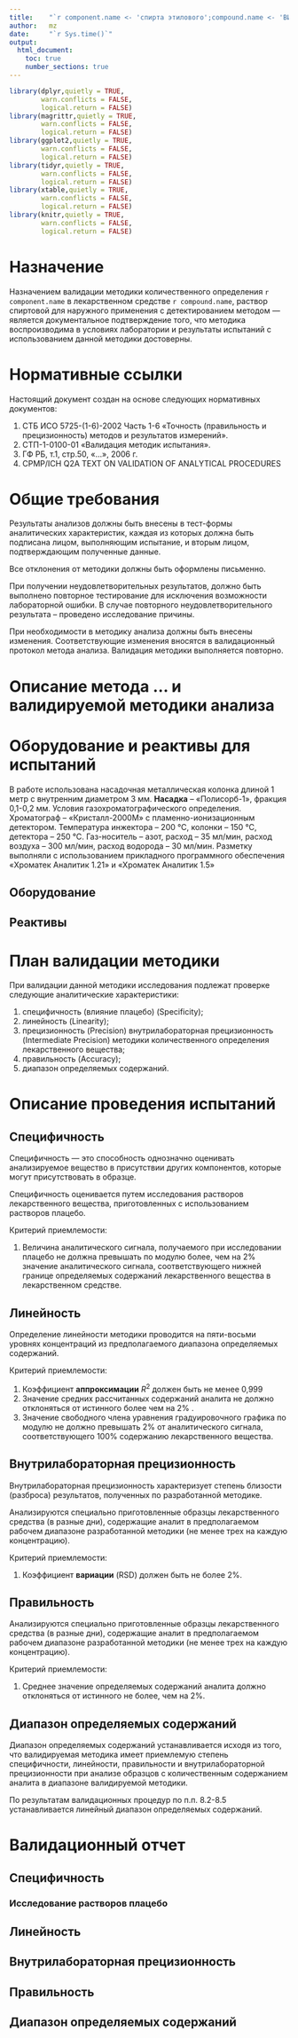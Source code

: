 ```yaml
---
title:    "`r component.name <- 'спирта этилового';compound.name <- 'ВИТАСЕПТ-СКО';title <- paste0('Валидация методики количественного определения ',component.name,' в лекарственном средстве ',compound.name,', раствор спиртовой для наружного применения');title`"
author:   mz
date:     "`r Sys.time()`"
output:
  html_document:
    toc: true
    number_sections: true
---
```


```r
library(dplyr,quietly = TRUE,
        warn.conflicts = FALSE,
        logical.return = FALSE)
library(magrittr,quietly = TRUE,
        warn.conflicts = FALSE,
        logical.return = FALSE)
library(ggplot2,quietly = TRUE,
        warn.conflicts = FALSE,
        logical.return = FALSE)
library(tidyr,quietly = TRUE,
        warn.conflicts = FALSE,
        logical.return = FALSE)
library(xtable,quietly = TRUE,
        warn.conflicts = FALSE,
        logical.return = FALSE)
library(knitr,quietly = TRUE,
        warn.conflicts = FALSE,
        logical.return = FALSE)
```

# Назначение

Назначением валидации методики количественного определения `r component.name` в лекарственном средстве `r compound.name`, раствор спиртовой для наружного применения с детектированием методом --- является документальное подтверждение того, что методика воспроизводима в условиях лаборатории и результаты испытаний с использованием данной методики достоверны.

# Нормативные ссылки

Настоящий документ создан на основе следующих нормативных документов:

  1. СТБ ИСО 5725-(1-6)-2002 Часть 1-6 «Точность (правильность и прецизионность) методов и результатов измерений».
  1. СТП-1-0100-01 «Валидация методик испытания».
  1. ГФ РБ, т.1, стр.50, «…», 2006 г.
  1. CPMP/ICH Q2A TEXT ON VALIDATION OF ANALYTICAL PROCEDURES

# Общие требования

Результаты анализов должны быть внесены в тест-формы аналитических характеристик, каждая из которых должна быть подписана лицом, выполняющим испытание, и вторым лицом, подтверждающим полученные данные. 

Все отклонения от методики должны быть оформлены письменно. 

При получении неудовлетворительных результатов, должно быть выполнено повторное тестирование для исключения возможности лабораторной ошибки. В случае повторного неудовлетворительного результата – проведено исследование причины.

При необходимости в методику анализа должны быть внесены изменения. Соответствующие изменения вносятся в валидационный протокол метода анализа. Валидация методики выполняется повторно.

# Описание метода … и валидируемой методики анализа

# Оборудование и реактивы для испытаний

В работе использована насадочная металлическая колонка длиной 1 метр с внутренним диаметром 3 мм. **Насадка** – «Полисорб-1», фракция 0,1-0,2 мм. Условия газохроматографического определения. Хроматограф – «Кристалл-2000М» с пламенно-ионизационным детектором. Температура инжектора – 200 °С, колонки – 150 °С, детектора – 250 °С. Газ-носитель – азот, расход – 35 мл/мин, расход воздуха – 300 мл/мин, расход водорода – 30 мл/мин. Разметку выполняли с использованием прикладного программного обеспечения «Хроматек Аналитик 1.21» и «Хроматек Аналитик 1.5»

## Оборудование

## Реактивы

#  План валидации методики

При валидации данной методики исследования подлежат проверке следующие аналитические характеристики:

  1. специфичность (влияние плацебо) (Specificity);
  1. линейность (Linearity);
  1. прецизионность (Precision) внутрилабораторная прецизионность (Intermediate Precision) методики количественного определения лекарственного вещества;
  1. правильность (Accuracy);
  1. диапазон определяемых содержаний.

# Описание проведения испытаний

## Специфичность

Специфичность — это способность однозначно оценивать анализируемое вещество в присутствии других компонентов, которые могут присутствовать в образце. 

Специфичность оценивается путем исследования растворов лекарственного вещества, приготовленных с использованием растворов плацебо.

Критерий приемлемости:

  1. Величина аналитического сигнала, получаемого при исследовании плацебо не должна превышать по модулю более, чем на 2% значение аналитического сигнала, соответствующего нижней границе определяемых содержаний лекарственного вещества в лекарственном средстве.
  
## Линейность

Определение линейности методики проводится на пяти-восьми уровнях концентраций из предполагаемого диапазона определяемых содержаний.

Критерий приемлемости:
  
  1. Коэффициент **аппроксимации** $R^2$ должен быть не менее 0,999
  1. Значение средних рассчитанных содержаний аналита не должно отклоняться от истинного более чем на 2% .
  1. Значение свободного члена уравнения градуировочного графика по модулю не должно превышать 2% от аналитического сигнала, соответствующего 100% содержанию лекарственного вещества.

## Внутрилабораторная прецизионность

Внутрилабораторная прецизионность характеризует степень близости (разброса) результатов, полученных по разработанной методике.

Анализируются специально приготовленные образцы лекарственного средства (в разные дни), содержащие аналит в предполагаемом рабочем диапазоне разработанной методики (не менее трех на каждую концентрацию).

Критерий приемлемости:
  
  1. Коэффициент **вариации** (RSD) должен быть не более 2%.

## Правильность

Анализируются специально приготовленные образцы лекарственного средства (в разные дни), содержащие аналит в предполагаемом рабочем диапазоне разработанной методики (не менее трех на каждую концентрацию).

Критерий приемлемости:

  1. Среднее значение определяемых содержаний аналита должно отклоняться от истинного не более, чем на 2%.

## Диапазон определяемых содержаний

Диапазон определяемых содержаний устанавливается исходя из того, что валидируемая методика имеет приемлемую степень специфичности, линейности, правильности и внутрилабораторной прецизионности при анализе образцов с количественным содержанием аналита в диапазоне валидируемой методики.

По результатам валидационных процедур по п.п. 8.2-8.5 устанавливается линейный диапазон определяемых содержаний.

# Валидационный отчет

## Специфичность

### Исследование растворов плацебо

## Линейность

## Внутрилабораторная прецизионность

## Правильность

## Диапазон определяемых содержаний




